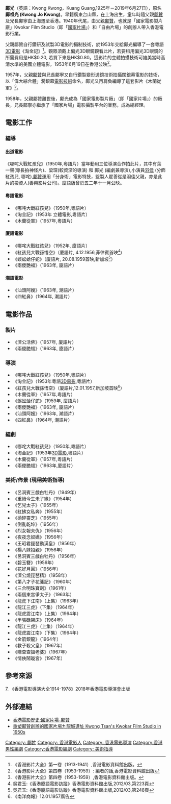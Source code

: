 {{onesource|time=2017-11-03T07:19:19+00:00}}
'''鄺光'''（英語：Kwong Kwong，Kuang Guang,1925年－2019年6月27日），原名'''鄺祖光 (Kwong Jo Kwong)'''。早籍廣東台山縣，在上海出生，童年時隨父親[[鄺贊|鄺贊]]及兄長鄺寧由上海遷至香港。1940年代尾，由父親[[鄺贊|鄺贊]]，也就是「國家電影製片廠」Kwokar Film Studio（即「[[國家片場|國家片場]]」）和「自由片場」的創辦人帶入香港電影行業。

父親鄺贊自行鑽研及試製3D電影的攝制技術，於1953年交給鄺光編導了一套粵語[[3D電影|3D電影]]《淘金記》<ref> 《香港影片大全》第一卷（1913-1941）,香港電影資料館出版。</ref>。觀眾須戴上偏光3D眼鏡觀看此片，若要租用偏光3D眼鏡的所需費用是HK$0.20, 若買下來是HK$0.80。這影片的立體拍攝技術可媲美當時高清水準的美國立體電影，1953年6月19日在香港公映<ref>《香港影片大全》第四卷（1953-1959）: 編者的話,香港電影資料館出版</ref>。

1957年，父親[[鄺贊|鄺贊]]與兄長鄺寧又自行鑽製變形透鏡技術拍攝闊銀幕電影的技術，以「偉大綜合體」濶銀幕[[電影技術|電影技術]]命名，鄺光又再肩負編導了這套影片《木蘭從軍》<ref>《香港影片大全》第四卷（1953-1959）,香港電影資料館出版。</ref>。

1958年，父親鄺贊離世後，鄺光成為「國家電影製片廠」（即「國家片場」）的廠長，兄長鄺寧亦繼承了「國家片場」電影攝製平台的業務，成為總經理。

==電影工作==

===編導===

====出道電影====

《哪咤大戰紅孩兒》（1950年,粵語片）當年動用三位導演合作拍此片，其中有葉一聲(專長拍神怪片)、梁琛(較資深的導演) 和 鄺光 (編劇兼導演),小演員[[羽佳|羽佳]] (分飾紅孩兒, 哪咤),[[鄺贊|鄺贊]]運用「分身術」電影特技，監製人翟善從是羽佳父親，亦是此片的投資人(善興影片公司)。廈語版曾於五二年十一月公映。

====粵語電影====

* 《哪咤大戰紅孩兒》（1950年,粵語片）
* 《淘金記》（1953年 立體電影,粵語片）
* 《木蘭從軍》（1957年,粵語片）

====廈語電影====

* 《哪咤大戰紅孩兒》（1952年, 廈語片）
* 《紅孩兒大戰孫悟空》（廈語片, 4.12.1956,菲律賓首映<ref>吳君玉:《香港廈語電影訪蹤》香港電影資料館出版,2012/03,第223頁</ref>)
* 《蜈蚣蛤仔蛇》（廈語片, 20.08.1959首映,新加坡<ref>吳君玉:《香港廈語電影訪蹤》香港電影資料館出版,2012/03,第248頁</ref>）
* 《兩儍艷福》（1963年, 廈語片）

====潮語電影====

* 《汕頭阿嫂》（1963年, 潮語片）
* 《四紅鼻》（1964年, 潮語片）

==電影作品==
===製片===

*《濟公活佛》（1957年, 廈語片）
*《兩儍艷福》（1963年, 廈語片）

===導演===
*《哪咤大戰紅孩兒》（1950年,粵語片）
*《淘金記》（1953年粵語[[3D電影|3D電影]],粵語片）
*《紅孩兒大戰孫悟空》（廈語片,12.01.1957,新加坡首映<ref>《南洋商報》12.01.1957廣告</ref>）
*《木蘭從軍》（1957年,粵語片）
*《蜈蚣蛤仔蛇》（1959年, 廈語片）
*《兩儍艷福》（1963年, 廈語片）
*《汕頭阿嫂》（1963年, 潮語片）
*《四紅鼻》（1964年, 潮語片）

===編劇===

*《哪咤大戰紅孩兒》（1950年,粵語片）
*《淘金記》（1953年[[3D電影|3D電影]],粵語片）
*《木蘭從軍》（1957年,粵語片）
*《兩儍艷福》（1963年,廈語片）

===美術/佈景 (現稱美術指導)===
*《呂洞賓三戲白牡丹》（1949年）
*《重續今生未了緣》（1954年）
*《乞兒太子》（1955年）
*《紅拂女私奔》（1955年）
*《拗碎靈芝》（1955年）	 
*《倒亂乾坤》（1956年）	 
*《烈女報夫仇》（1956年）	
*《夜夜念奴嬌》（1956年）
*《王昭君琵琶動漢皇》（1956年）	 	 
*《楊八妹招親》（1956年）	 	 
*《呂洞賓三戲白牡丹》（1956年）	 	 
*《碧玉簪》（1956年）	 	 
*《花好月圓》（1956年）	 	 
*《濟公燒琵琶精》（1958年）	 	 
*《第八才子花箋記》（1960年）
*《三合明珠寶劍》（1961年）	 	 
*《兩個東宮爭太子》（1963年）	 	 
*《龍虎下江南》（上集）（1963年）	 	 
*《龍江三虎》（下集）（1964年）	 	 
*《龍虎震江南》（上集）（1964年）	 	 
*《半張碌架床》（1964年）	 	 
*《龍江三虎》（上集）（1964年）	 	 
*《龍虎震江南》（下集）（1964年）	 	 
*《金箭銀龍》（1964年）	 	 
*《教子殺父皇》（1967年）	 	 
*《矇查查搵老婆》（1967年）	 	
*《情俠鬧璇宮》（1967年）

==參考來源==
{{reflist}}
7. 《香港電影導演大全1914-1978》2018年香港電影導演會出版

==外部連結==
*[https://www.facebook.com/pages/%E9%A6%99%E6%B8%AF%E9%9B%BB%E5%BD%B1%E6%AD%B7%E5%8F%B2-%E5%9C%8B%E5%AE%B6%E7%89%87%E5%A0%B4-%E9%84%BA%E8%B4%8A/496321393740486?ref=hl 香港電影歷史:國家片場-鄺贊] {{Wayback|url=https://www.facebook.com/pages/%E9%A6%99%E6%B8%AF%E9%9B%BB%E5%BD%B1%E6%AD%B7%E5%8F%B2-%E5%9C%8B%E5%AE%B6%E7%89%87%E5%A0%B4-%E9%84%BA%E8%B4%8A/496321393740486?ref=hl |date=20190614064235 }}
*[https://www.youtube.com/watch?v=99k5B2Vwuf0 重塑鄺贊創辦的國家片場九龍城遺址  Kwong Tsan's Kwokar Film Studio in 1950s] {{Wayback|url=https://www.youtube.com/watch?v=99k5B2Vwuf0 |date=20190614064226 }}

[[Category:_鄺姓|Category: 鄺姓]]
[[Category:_香港電影人|Category: 香港電影人]]
[[Category:_香港電影導演|Category: 香港電影導演]]
[[Category:香港男性編劇|Category:香港男性編劇]]
[[Category:香港電影編劇|Category:香港電影編劇]]
[[Category:_美術指導|Category: 美術指導]]